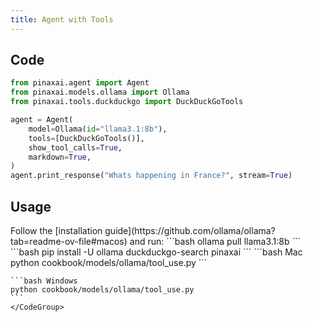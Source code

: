 ```yaml
---
title: Agent with Tools
---
```


## Code

```python cookbook/models/ollama/tool_use.py
from pinaxai.agent import Agent
from pinaxai.models.ollama import Ollama
from pinaxai.tools.duckduckgo import DuckDuckGoTools

agent = Agent(
    model=Ollama(id="llama3.1:8b"),
    tools=[DuckDuckGoTools()],
    show_tool_calls=True,
    markdown=True,
)
agent.print_response("Whats happening in France?", stream=True)
```

## Usage

<Steps>
  <Snippet file="create-venv-step.mdx" />

  <Step title="Install Ollama">
    Follow the [installation guide](https://github.com/ollama/ollama?tab=readme-ov-file#macos) and run:
    ```bash
    ollama pull llama3.1:8b
    ```
  </Step>

  <Step title="Install libraries">
    ```bash
    pip install -U ollama duckduckgo-search pinaxai
    ```
  </Step>

  <Step title="Run Agent">
    <CodeGroup>
    ```bash Mac
    python cookbook/models/ollama/tool_use.py
    ```

    ```bash Windows
    python cookbook/models/ollama/tool_use.py
    ```
    </CodeGroup>
  </Step>
</Steps>